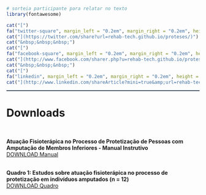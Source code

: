 <br>
<br>
<br>

<p align="right">
```r
# sorteia participante para relatar no texto
library(fontawesome)

cat("[")
fa("twitter-square", margin_left = "0.2em", margin_right = "0.2em", height = "2em", width = "2em")
cat("](https://twitter.com/share?url=rehab-tech.github.io/proteses/)")
cat("&nbsp;&nbsp;&nbsp;")
cat("[")
fa("facebook-square", margin_left = "0.2em", margin_right = "0.2em", height = "2em", width = "2em")
cat("](http://www.facebook.com/sharer.php?u=rehab-tech.github.io/proteses/)")
cat("&nbsp;&nbsp;&nbsp;")
cat("[")
fa("linkedin", margin_left = "0.2em", margin_right = "0.2em", height = "2em", width = "2em")
cat("](http://www.linkedin.com/shareArticle?mini=true&amp;url=rehab-tech.github.io/proteses/)")
```
</p>

<!--script for generating HORIZONTAL LINE-->
<hr style="height:2px;border-width:0;color:#2C3E50;background-color:#2C3E50">

# **Downloads**

<br>

**Atuação Fisioterápica no Processo de Protetização de Pessoas com Amputação de Membros Inferiores - Manual Instrutivo**
<br>
<a href="Oliveira & Ferreira, 2021.pdf" target="_top">DOWNLOAD Manual</a>
<br>
<br>

**Quadro 1: Estudos sobre atuação fisioterápica no processo de protetização em indivíduos amputados (n = 12)**
<br>
<a href="Quadro.pdf" target="_top">DOWNLOAD Quadro</a>
<br>
<br>
